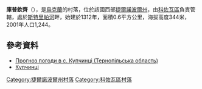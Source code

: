 {{coord|49|26|54|N|25|21|21|E|scale:30000|display=title}}

'''庫普欽齊'''（{{lang-uk|Купчинці}}），是[[烏克蘭|烏克蘭]]的村落，位於該國西部[[捷爾諾波爾州|捷爾諾波爾州]]，由[[科佐瓦區|科佐瓦區]]負責管轄，處於[[斯特里帕河|斯特里帕河]]畔，始建於1312年，面積0.6平方公里，海拔高度344米，2001年人口1,244。

==參考資料==
*[http://weather.in.ua/ua/ternopol'skaja/12789 Прогноз погоди в с. Купчинці (Тернопільська область)] {{Wayback|url=http://weather.in.ua/ua/ternopol%27skaja/12789 |date=20200923225518 }}
*[http://gska2.rada.gov.ua/pls/z7502/A005?rdat1=11.04.2015&rf7571=31197 Купчинці]{{dead link|date=2018年2月 |bot=InternetArchiveBot |fix-attempted=yes }}

{{DEFAULTSORT:Купчинці}}
[[Category:捷爾諾波爾州村落|Category:捷爾諾波爾州村落]]
[[Category:科佐瓦區村落|Category:科佐瓦區村落]]


{{Ternopil-geo-stub}}